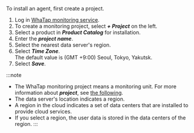 To install an agent, first create a project.

1.  Log in [WhaTap monitoring service](https://service.whatap.io).
2.  To create a monitoring project, select **_+ Project_** on the left.
3.  Select a product in **_Product Catalog_** for installation. 
4.  Enter the **_project name_**. 
5.  Select the nearest data server's region.
6.  Select **_Time Zone_**. <br/>The default value is (GMT +9:00) Seoul, Tokyo, Yakutsk.
7.  Select **_Save_**.

:::note

-   The WhaTap monitoring project means a monitoring unit. For more information about **_project_**, see [the following](../project).
-   The data server's location indicates a region.
-   A region in the cloud indicates a set of data centers that are installed to provide cloud services.
-   If you select a region, the user data is stored in the data centers of the region.
    :::
